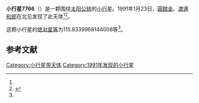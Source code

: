 {{Infobox planet
| bgcolour = #FFFFC0
| name = 7766 Jododaira
| symbol = 
| image = 
| caption = 
| discovery = yes
| discovery_ref = 
| discoverer = [[圓舘金|圓舘金]]、[[渡邊和郎|渡邊和郎]]
| discovery_site = [[北见|北见]] 
| discovered = 1991年1月23日
| designations = yes
| mp_name = 
| named_after = 
| alt_names = 1991 BH2/ 1986 EJ5
| mp_category = [[主带小行星|主带小行星]]
| orbit_ref = <ref name="a">[http://ssd.jpl.nasa.gov/sbdb.cgi?sstr=7766 7766 Jododaira] {{Wayback|url=http://ssd.jpl.nasa.gov/sbdb.cgi?sstr=7766 |date=20210717070429 }}，小行星數據庫瀏覽器（JPL Small-Body Database Browser）－[[美国国家航空航天局|美国国家航空航天局]]喷气推进实验室</ref>
| epoch = 2456400.5 (2013年4月18日更新)
| aphelion = {{convert|3.293898812866023|AU|km|3|abbr=on|lk=out}}
| perihelion = {{convert|2.828087897274242|AU|km|3|abbr=on}}
| semimajor = {{convert|3.060993355070132|AU|km|3|abbr=on}}
| eccentricity = 0.076088195
| period = 1956.104297 [[日|日]]<br />5.36[[儒略年|儒略年]]
| avg_speed = 
| inclination = 10.98070836776321
| asc_node = 340.928875211084
| mean_anomaly = 
| arg_peri = 115.8339968144008
| satellites = 
| physical_characteristics = yes
| dimensions = 
| mass = 
| density = 
| surface_grav = 
| escape_velocity = 
| sidereal_day = 
| axial_tilt = 
| pole_ecliptic_lat = 
| pole_ecliptic_lon = 
| albedo = 
| temperatures= 
| temp_name1 = 
| mean_temp_1 = 
| max_temp_1 = 
| temp_name2 = 
| max_temp_2 = 
| spectral_type = 
| abs_magnitude = 115.8339968144008
}}

'''小行星7766'''（{{lang-en|7766 Jododaira}}）是一颗围绕[[太阳|太阳]][[公转|公转]]的[[小行星|小行星]]。1991年1月23日，[[圓舘金|圓舘金]]、[[渡邊和郎|渡邊和郎]]在北见发现了此天体<ref name="a" /><ref>{{cite news|title=小行星列表|url=http://cfa-www.harvard.edu/iau/lists/NumberedMPs.txt|accessdate=2013-07-08|newspaper=哈佛大学|archive-date=2008-05-17|archive-url=https://web.archive.org/web/20080517010638/http://cfa-www.harvard.edu/iau/lists/NumberedMPs.txt|dead-url=no}}</ref>。

这颗小行星的[[绝对星等|绝对星等]]为115.8339968144008等<ref name="a" />。

==参考文献==
{{reflist}}
{{Minor Planet Number|[[小行星7765|小行星7765]]|[[小行星7767|小行星7767]]}}

{{小天体}}

[[Category:小行星带天体|Category:小行星带天体]]
[[Category:1991年发现的小行星|Category:1991年发现的小行星]]


{{asteroid-stub}}